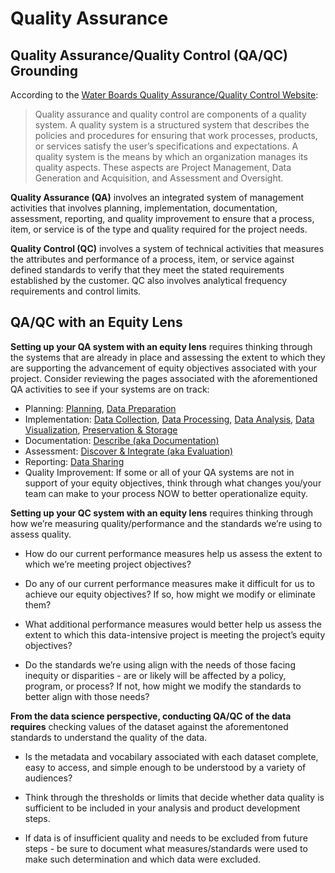 # Quality Assurance

## Quality Assurance/Quality Control (QA/QC) Grounding

According to the [Water Boards Quality Assurance/Quality Control Website](https://www.waterboards.ca.gov/water_issues/programs/quality_assurance/):

> Quality assurance and quality control are components of a quality system. A quality system is a structured system that describes the policies and procedures for ensuring that work processes, products, or services satisfy the user's specifications and expectations. A quality system is the means by which an organization manages its quality aspects. These aspects are Project Management, Data Generation and Acquisition, and Assessment and Oversight.

**Quality Assurance (QA)** involves an integrated system of management activities that involves planning, implementation, documentation, assessment, reporting, and quality improvement to ensure that a process, item, or service is of the type and quality required for the project needs.

**Quality Control (QC)** involves a system of technical activities that measures the attributes and performance of a process, item, or service against defined standards to verify that they meet the stated requirements established by the customer. QC also involves analytical frequency requirements and control limits.

## QA/QC with an Equity Lens

**Setting up your QA system with an equity lens** requires thinking through the systems that are already in place and assessing the extent to which they are supporting the advancement of equity objectives associated with your project. Consider reviewing the pages associated with the aforementioned QA activities to see if your systems are on track:

-   Planning: [Planning](https://cawaterboarddatacenter.github.io/equity-data-handbook/plan-prep/plan.html), [Data Preparation](https://cawaterboarddatacenter.github.io/equity-data-handbook/plan-prep/prep.html)
-   Implementation: [Data Collection](https://cawaterboarddatacenter.github.io/equity-data-handbook/collect-process/collection.html), [Data Processing](https://cawaterboarddatacenter.github.io/equity-data-handbook/collect-process/process.html), [Data Analysis](https://cawaterboarddatacenter.github.io/equity-data-handbook/assure-analyze/analysis.html), [Data Visualization](https://cawaterboarddatacenter.github.io/equity-data-handbook/assure-analyze/vis.html), [Preservation & Storage](https://cawaterboarddatacenter.github.io/equity-data-handbook/store.html)
-   Documentation: [Describe (aka Documentation)](https://cawaterboarddatacenter.github.io/equity-data-handbook/documentation.html)
-   Assessment: [Discover & Integrate (aka Evaluation)](https://cawaterboarddatacenter.github.io/equity-data-handbook/eval.html)
-   Reporting: [Data Sharing](https://cawaterboarddatacenter.github.io/equity-data-handbook/share.html)
-   Quality Improvement: If some or all of your QA systems are not in support of your equity objectives, think through what changes you/your team can make to your process NOW to better operationalize equity.

**Setting up your QC system with an equity lens** requires thinking through how we're measuring quality/performance and the standards we're using to assess quality.

-   How do our current performance measures help us assess the extent to which we're meeting project objectives?

-   Do any of our current performance measures make it difficult for us to achieve our equity objectives? If so, how might we modify or eliminate them?

-   What additional performance measures would better help us assess the extent to which this data-intensive project is meeting the project's equity objectives?

-   Do the standards we're using align with the needs of those facing inequity or disparities - are or likely will be affected by a policy, program, or process? If not, how might we modify the standards to better align with those needs?

**From the data science perspective, conducting QA/QC of the data requires** checking values of the dataset against the aforementoned standards to understand the quality of the data.

-   Is the metadata and vocabilary associated with each dataset complete, easy to access, and simple enough to be understood by a variety of audiences?

-   Think through the thresholds or limits that decide whether data quality is sufficient to be included in your analysis and product development steps.

-   If data is of insufficient quality and needs to be excluded from future steps - be sure to document what measures/standards were used to make such determination and which data were excluded.

